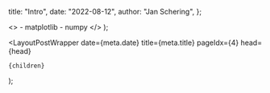   title: "Intro",
  date: "2022-08-12",
  author: "Jan Schering",
};


<div id="pyscriptAnchor" style={{ width: "400px" }} />

<py-script src="/testFile.py"></py-script>

  <>
    <link rel="stylesheet" href="https://pyscript.net/alpha/pyscript.css" />
    <script defer src="https://pyscript.net/alpha/pyscript.js"></script>
    <py-env>
        - matplotlib
        - numpy
    </py-env>
  </>
);

  <LayoutPostWrapper
    date={meta.date}
    title={meta.title}
    pageIdx={4}
    head={head}
  >
    {children}
  </LayoutPostWrapper>
);
